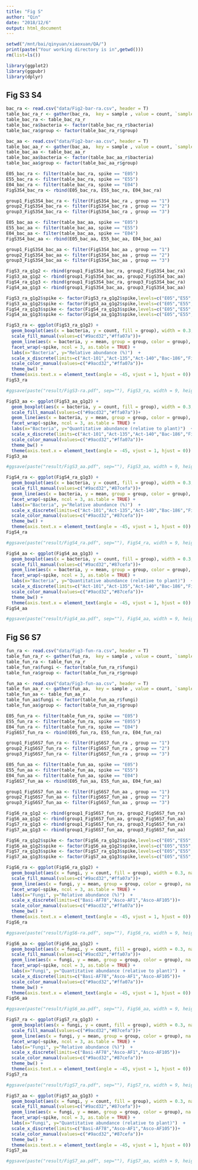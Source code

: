 ```yaml
---
title: "Fig S"
author: "Qin"
date: "2018/12/6"
output: html_document
---
```


```r
setwd("/mnt/bai/qinyuan/xiaoxuan/QA/")
print(paste("Your working directory is in",getwd()))
rm(list=ls()) 

library(ggplot2)
library(ggpubr)
library(dplyr)
```

## Fig S3 S4

```r
bac_ra <- read.csv("data/Fig2-bar-ra.csv", header = T)
table_bac_ra_r <- gather(bac_ra,  key = sample , value = count, `sample01`:`sample05`)
table_bac_ra <- table_bac_ra_r
table_bac_ra$bacteria <- factor(table_bac_ra_r$bacteria)
table_bac_ra$group <- factor(table_bac_ra_r$group)

bac_aa <- read.csv("data/Fig2-bar-aa.csv", header = T)
table_bac_aa_r <- gather(bac_aa,  key = sample , value = count, `sample01`:`sample05`)
table_bac_aa <- table_bac_aa_r
table_bac_aa$bacteria <- factor(table_bac_aa_r$bacteria)
table_bac_aa$group <- factor(table_bac_aa_r$group)
```


```r
E05_bac_ra <- filter(table_bac_ra, spike == "E05")
E55_bac_ra <- filter(table_bac_ra, spike == "E55")
E04_bac_ra <- filter(table_bac_ra, spike == "E04")
FigS3S4_bac_ra <- rbind(E05_bac_ra, E55_bac_ra, E04_bac_ra)

group1_FigS3S4_bac_ra <- filter(FigS3S4_bac_ra , group == "1")
group2_FigS3S4_bac_ra <- filter(FigS3S4_bac_ra , group == "2")
group3_FigS3S4_bac_ra <- filter(FigS3S4_bac_ra , group == "3")

E05_bac_aa <- filter(table_bac_aa, spike == "E05")
E55_bac_aa <- filter(table_bac_aa, spike == "E55")
E04_bac_aa <- filter(table_bac_aa, spike == "E04")
FigS3S4_bac_aa <- rbind(E05_bac_aa, E55_bac_aa, E04_bac_aa)

group1_FigS3S4_bac_aa <- filter(FigS3S4_bac_aa , group == "1")
group2_FigS3S4_bac_aa <- filter(FigS3S4_bac_aa , group == "2")
group3_FigS3S4_bac_aa <- filter(FigS3S4_bac_aa , group == "3")

FigS3_ra_g1g2 <- rbind(group1_FigS3S4_bac_ra, group2_FigS3S4_bac_ra)
FigS3_aa_g1g2 <- rbind(group1_FigS3S4_bac_aa, group2_FigS3S4_bac_aa)
FigS4_ra_g1g3 <- rbind(group1_FigS3S4_bac_ra, group3_FigS3S4_bac_ra)
FigS4_aa_g1g3 <- rbind(group1_FigS3S4_bac_aa, group3_FigS3S4_bac_aa)

FigS3_ra_g1g2$spike <- factor(FigS3_ra_g1g2$spike,levels=c("E05","E55", "E04"))
FigS3_aa_g1g2$spike <- factor(FigS3_aa_g1g2$spike,levels=c("E05","E55", "E04"))
FigS4_ra_g1g3$spike <- factor(FigS4_ra_g1g3$spike,levels=c("E05","E55", "E04"))
FigS4_aa_g1g3$spike <- factor(FigS4_aa_g1g3$spike,levels=c("E05","E55", "E04"))
```


```r
FigS3_ra <- ggplot(FigS3_ra_g1g2) +
  geom_boxplot(aes(x = bacteria, y = count, fill = group), width = 0.3, na.rm = TRUE) +
  scale_fill_manual(values=c("#9acd32","#ffa07a"))+
  geom_line(aes(x = bacteria, y = mean, group = group, color = group), na.rm = TRUE) +
  facet_wrap(~spike, ncol = 3, as.table = TRUE) +
  labs(x="Bacteria", y="Relative abundance (%)")  +
  scale_x_discrete(limits=c("Act-101","Act-135","Act-140","Bac-186","Fir-11","Pro-1203","Pro-1204","Pro-670","Pro-672"))+
  scale_color_manual(values=c("#9acd32","#ffa07a"))+
  theme_bw() +
  theme(axis.text.x = element_text(angle = -45, vjust = 1, hjust = 0))
FigS3_ra

#ggsave(paste("result/FigS3-ra.pdf", sep=""), FigS3_ra, width = 9, height = 5)

FigS3_aa <- ggplot(FigS3_aa_g1g2) +
  geom_boxplot(aes(x = bacteria, y = count, fill = group), width = 0.3, na.rm = TRUE) +
  scale_fill_manual(values=c("#9acd32","#ffa07a"))+
  geom_line(aes(x = bacteria, y = mean, group = group, color = group), na.rm = TRUE) +
  facet_wrap(~spike, ncol = 3, as.table = TRUE) +
  labs(x="Bacteria", y="Quantitative abundance (relative to plant)")  +
  scale_x_discrete(limits=c("Act-101","Act-135","Act-140","Bac-186","Fir-11","Pro-1203","Pro-1204","Pro-670","Pro-672"))+
  scale_color_manual(values=c("#9acd32","#ffa07a"))+
  theme_bw() +
  theme(axis.text.x = element_text(angle = -45, vjust = 1, hjust = 0))
FigS3_aa

#ggsave(paste("result/FigS3_aa.pdf", sep=""), FigS3_aa, width = 9, height = 5)

FigS4_ra <- ggplot(FigS4_ra_g1g3) +
  geom_boxplot(aes(x = bacteria, y = count, fill = group), width = 0.3, na.rm = TRUE) +
  scale_fill_manual(values=c("#9acd32","#87cefa"))+
  geom_line(aes(x = bacteria, y = mean, group = group, color = group), na.rm = TRUE) +
  facet_wrap(~spike, ncol = 3, as.table = TRUE) +
  labs(x="Bacteria", y="Relative abundance (%)")  +
  scale_x_discrete(limits=c("Act-101","Act-135","Act-140","Bac-186","Fir-11","Pro-1203","Pro-1204","Pro-670","Pro-672"))+
  scale_color_manual(values=c("#9acd32","#87cefa"))+
  theme_bw() +
  theme(axis.text.x = element_text(angle = -45, vjust = 1, hjust = 0))
FigS4_ra

#ggsave(paste("result/FigS4_ra.pdf", sep=""), FigS4_ra, width = 9, height = 5)

FigS4_aa <- ggplot(FigS4_aa_g1g3) +
  geom_boxplot(aes(x = bacteria, y = count, fill = group), width = 0.3, na.rm = TRUE) +
  scale_fill_manual(values=c("#9acd32","#87cefa"))+
  geom_line(aes(x = bacteria, y = mean, group = group, color = group), na.rm = TRUE) +
  facet_wrap(~spike, ncol = 3, as.table = TRUE) +
  labs(x="Bacteria", y="Quantitative abundance (relative to plant)")  +
  scale_x_discrete(limits=c("Act-101","Act-135","Act-140","Bac-186","Fir-11","Pro-1203","Pro-1204","Pro-670","Pro-672"))+
  scale_color_manual(values=c("#9acd32","#87cefa"))+
  theme_bw() +
  theme(axis.text.x = element_text(angle = -45, vjust = 1, hjust = 0))
FigS4_aa

#ggsave(paste("result/FigS4_aa.pdf", sep=""), FigS4_aa, width = 9, height = 5)

```





## Fig S6 S7

```r
fun_ra <- read.csv("data/Fig3-fun-ra.csv", header = T)
table_fun_ra_r <- gather(fun_ra,  key = sample , value = count, `sample01`:`sample05`)
table_fun_ra <- table_fun_ra_r
table_fun_ra$fungi <- factor(table_fun_ra_r$fungi)
table_fun_ra$group <- factor(table_fun_ra_r$group)

fun_aa <- read.csv("data/Fig3-fun-aa.csv", header = T)
table_fun_aa_r <- gather(fun_aa,  key = sample , value = count, `sample01`:`sample05`)
table_fun_aa <- table_fun_aa_r
table_fun_aa$fungi <- factor(table_fun_aa_r$fungi)
table_fun_aa$group <- factor(table_fun_aa_r$group)
```


```r
E05_fun_ra <- filter(table_fun_ra, spike == "E05")
E55_fun_ra <- filter(table_fun_ra, spike == "E055")
E04_fun_ra <- filter(table_fun_ra, spike == "E04")
FigS6S7_fun_ra <- rbind(E05_fun_ra, E55_fun_ra, E04_fun_ra)

group1_FigS6S7_fun_ra <- filter(FigS6S7_fun_ra , group == "1")
group2_FigS6S7_fun_ra <- filter(FigS6S7_fun_ra , group == "2")
group3_FigS6S7_fun_ra <- filter(FigS6S7_fun_ra , group == "3")

E05_fun_aa <- filter(table_fun_aa, spike == "E05")
E55_fun_aa <- filter(table_fun_aa, spike == "E55")
E04_fun_aa <- filter(table_fun_aa, spike == "E04")
FigS6S7_fun_aa <- rbind(E05_fun_aa, E55_fun_aa, E04_fun_aa)

group1_FigS6S7_fun_aa <- filter(FigS6S7_fun_aa , group == "1")
group2_FigS6S7_fun_aa <- filter(FigS6S7_fun_aa , group == "2")
group3_FigS6S7_fun_aa <- filter(FigS6S7_fun_aa , group == "3")

FigS6_ra_g1g2 <- rbind(group1_FigS6S7_fun_ra, group2_FigS6S7_fun_ra)
FigS6_aa_g1g2 <- rbind(group1_FigS6S7_fun_aa, group2_FigS6S7_fun_aa)
FigS7_ra_g1g3 <- rbind(group1_FigS6S7_fun_ra, group3_FigS6S7_fun_ra)
FigS7_aa_g1g3 <- rbind(group1_FigS6S7_fun_aa, group3_FigS6S7_fun_aa)

FigS6_ra_g1g2$spike <- factor(FigS6_ra_g1g2$spike,levels=c("E05","E55", "E04"))
FigS6_aa_g1g2$spike <- factor(FigS6_aa_g1g2$spike,levels=c("E05","E55", "E04"))
FigS7_ra_g1g3$spike <- factor(FigS7_ra_g1g3$spike,levels=c("E05","E55", "E04"))
FigS7_aa_g1g3$spike <- factor(FigS7_aa_g1g3$spike,levels=c("E05","E55", "E04"))
```


```r
FigS6_ra <- ggplot(FigS6_ra_g1g2) +
  geom_boxplot(aes(x = fungi, y = count, fill = group), width = 0.3, na.rm = TRUE) +
  scale_fill_manual(values=c("#9acd32","#ffa07a"))+
  geom_line(aes(x = fungi, y = mean, group = group, color = group), na.rm = TRUE) +
  facet_wrap(~spike, ncol = 3, as.table = TRUE) +
  labs(x="Fungi", y="Relative abundance (%)")  +
  scale_x_discrete(limits=c("Basi-AF78","Asco-AF1","Asco-AF105"))+
  scale_color_manual(values=c("#9acd32","#ffa07a"))+
  theme_bw() +
  theme(axis.text.x = element_text(angle = -45, vjust = 1, hjust = 0))
FigS6_ra

#ggsave(paste("result/FigS6-ra.pdf", sep=""), FigS6_ra, width = 9, height = 5)

FigS6_aa <- ggplot(FigS6_aa_g1g2) +
  geom_boxplot(aes(x = fungi, y = count, fill = group), width = 0.3, na.rm = TRUE) +
  scale_fill_manual(values=c("#9acd32","#ffa07a"))+
  geom_line(aes(x = fungi, y = mean, group = group, color = group), na.rm = TRUE) +
  facet_wrap(~spike, ncol = 3, as.table = TRUE) +
  labs(x="Fungi", y="Quantitative abundance (relative to plant)")  +
  scale_x_discrete(limits=c("Basi-AF78","Asco-AF1","Asco-AF105"))+
  scale_color_manual(values=c("#9acd32","#ffa07a"))+
  theme_bw() +
  theme(axis.text.x = element_text(angle = -45, vjust = 1, hjust = 0))
FigS6_aa

#ggsave(paste("result/FigS6_aa.pdf", sep=""), FigS6_aa, width = 9, height = 5)

FigS7_ra <- ggplot(FigS7_ra_g1g3) +
  geom_boxplot(aes(x = fungi, y = count, fill = group), width = 0.3, na.rm = TRUE) +
  scale_fill_manual(values=c("#9acd32","#87cefa"))+
  geom_line(aes(x = fungi, y = mean, group = group, color = group), na.rm = TRUE) +
  facet_wrap(~spike, ncol = 3, as.table = TRUE) +
  labs(x="Fungi", y="Relative abundance (%)")  +
  scale_x_discrete(limits=c("Basi-AF78","Asco-AF1","Asco-AF105"))+
  scale_color_manual(values=c("#9acd32","#87cefa"))+
  theme_bw() +
  theme(axis.text.x = element_text(angle = -45, vjust = 1, hjust = 0))
FigS7_ra

#ggsave(paste("result/FigS7_ra.pdf", sep=""), FigS7_ra, width = 9, height = 5)

FigS7_aa <- ggplot(FigS7_aa_g1g3) +
  geom_boxplot(aes(x = fungi, y = count, fill = group), width = 0.3, na.rm = TRUE) +
  scale_fill_manual(values=c("#9acd32","#87cefa"))+
  geom_line(aes(x = fungi, y = mean, group = group, color = group), na.rm = TRUE) +
  facet_wrap(~spike, ncol = 3, as.table = TRUE) +
  labs(x="Fungi", y="Quantitative abundance (relative to plant)")  +
  scale_x_discrete(limits=c("Basi-AF78","Asco-AF1","Asco-AF105"))+
  scale_color_manual(values=c("#9acd32","#87cefa"))+
  theme_bw() +
  theme(axis.text.x = element_text(angle = -45, vjust = 1, hjust = 0))
FigS7_aa

#ggsave(paste("result/FigS7_aa.pdf", sep=""), FigS7_aa, width = 9, height = 5)

```




